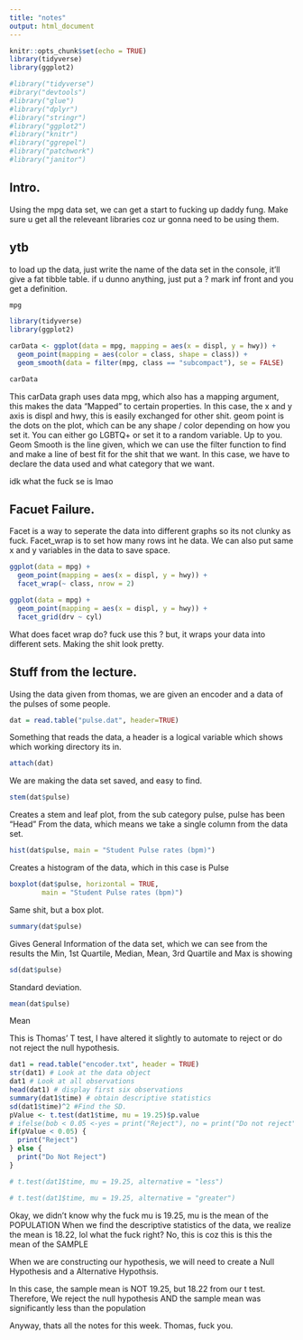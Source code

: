 ```yaml
---
title: "notes"
output: html_document
---
```


```r
knitr::opts_chunk$set(echo = TRUE)
library(tidyverse)
library(ggplot2)

#library("tidyverse")
#ibrary("devtools")
#library("glue")
#library("dplyr")
#library("stringr")
#library("ggplot2")
#library("knitr")
#library("ggrepel")
#library("patchwork")
#library("janitor")
```

## Intro. 

Using the mpg data set, we can get a start to fucking up daddy fung. Make sure u get all the releveant libraries coz ur gonna need to be using them. 


## ytb

to load up the data, just write the name of the data set in the console, it'll give a fat tibble table. if u dunno anything, just put a ? mark inf front and you get a definition. 
```r
mpg
```

```r
library(tidyverse)
library(ggplot2)

carData <- ggplot(data = mpg, mapping = aes(x = displ, y = hwy)) +
  geom_point(mapping = aes(color = class, shape = class)) +
  geom_smooth(data = filter(mpg, class == "subcompact"), se = FALSE)

carData

```

This carData graph uses data mpg, which also has a mapping argument, this makes the data "Mapped" to certain properties. In this case, the x and y axis is displ and hwy, this is easily exchanged for other shit. geom point is the dots on the plot, which can be any shape / color depending on how you set it. You can either go LGBTQ+ or set it to a random variable. Up to you. Geom Smooth is the line given, which we can use the filter function to find and make a line of best fit for the shit that we want. In this case, we have to declare the data used and what category that we want. 

idk what the fuck se is lmao

## Facuet Failure. 

Facet is a way to seperate the data into different graphs so its not clunky as fuck. Facet_wrap is to set how many rows int he data. We can also put same x and y variables in the data to save space. 

```r
ggplot(data = mpg) + 
  geom_point(mapping = aes(x = displ, y = hwy)) + 
  facet_wrap(~ class, nrow = 2)

```

```r

ggplot(data = mpg) + 
  geom_point(mapping = aes(x = displ, y = hwy)) + 
  facet_grid(drv ~ cyl)

```

What does facet wrap do? fuck use this ?
but, it wraps your data into different sets. Making the shit look pretty. 

## Stuff from the lecture.

Using the data given from thomas, we are given an encoder and a data of the pulses of some people. 

```r
dat = read.table("pulse.dat", header=TRUE)
```
Something that reads the data, a header is a logical variable which shows which working directory its in.

```r
attach(dat)
```
We are making the data set saved, and easy to find.

```r
stem(dat$pulse)
```
Creates a stem and leaf plot, from the sub category pulse, pulse has been "Head"
From the data, which means we take a single column from the data set.

```r
hist(dat$pulse, main = "Student Pulse rates (bpm)")
```
Creates a histogram of the data, which in this case is Pulse

```r
boxplot(dat$pulse, horizontal = TRUE,
        main = "Student Pulse rates (bpm)")
```
Same shit, but a box plot.

```r
summary(dat$pulse)
```
Gives General Information of the data set, which we can see from the results the
Min, 1st Quartile, Median, Mean, 3rd Quartile and Max is showing

```r
sd(dat$pulse)
```
Standard deviation.

```r
mean(dat$pulse)
```
Mean

This is Thomas' T test, I have altered it slightly to automate to reject or do 
not reject the null hypothesis. 
```r
dat1 = read.table("encoder.txt", header = TRUE)
str(dat1) # Look at the data object
dat1 # Look at all observations
head(dat1) # display first six observations
summary(dat1$time) # obtain descriptive statistics
sd(dat1$time)^2 #Find the SD.
pValue <- t.test(dat1$time, mu = 19.25)$p.value
# ifelse(bob < 0.05 <-yes = print("Reject"), no = print("Do not reject"))
if(pValue < 0.05) {
  print("Reject")
} else {
  print("Do Not Reject")
}

# t.test(dat1$time, mu = 19.25, alternative = "less")

# t.test(dat1$time, mu = 19.25, alternative = "greater")
```

Okay, we didn't know why the fuck mu is 19.25, mu is the mean of the POPULATION
When we find the descriptive statistics of the data, we realize the mean is
18.22, lol what the fuck right? No, this is coz this is this the
mean of the SAMPLE

When we are constructing our hypothesis, we will need to create a Null Hypothesis
and a Alternative Hypothsis.

In this case, the sample mean is NOT 19.25, but 18.22 from our t test. Therefore,
We reject the null hypothesis AND the sample mean was significantly less than the
population

Anyway, thats all the notes for this week. Thomas, fuck you. 
